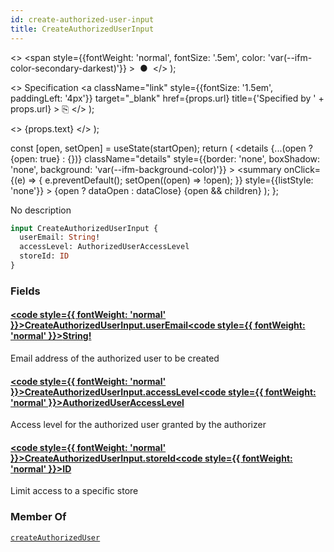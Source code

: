 ```yaml
---
id: create-authorized-user-input
title: CreateAuthorizedUserInput
---
```


  <>
    <span
      style={{fontWeight: 'normal', fontSize: '.5em', color: 'var(--ifm-color-secondary-darkest)'}}
    >
      &nbsp;●&nbsp;
    </span>
  </>
);

  <>
    Specification
    <a
      className="link"
      style={{fontSize: '1.5em', paddingLeft: '4px'}}
      target="_blank"
      href={props.url}
      title={'Specified by ' + props.url}
    >
      ⎘
    </a>
  </>
);

  <>
    <span className={props.class}>{props.text}</span>
  </>
);


  const [open, setOpen] = useState(startOpen);
  return (
    <details
      {...(open ? {open: true} : {})}
      className="details"
      style={{border: 'none', boxShadow: 'none', background: 'var(--ifm-background-color)'}}
    >
      <summary
        onClick={(e) => {
          e.preventDefault();
          setOpen((open) => !open);
        }}
        style={{listStyle: 'none'}}
      >
        {open ? dataOpen : dataClose}
      </summary>
      {open && children}
    </details>
  );
};

No description

```graphql
input CreateAuthorizedUserInput {
  userEmail: String!
  accessLevel: AuthorizedUserAccessLevel
  storeId: ID
}
```

### Fields

#### [<code style={{ fontWeight: 'normal' }}>CreateAuthorizedUserInput.<b>userEmail</b></code>](#)<Bullet />[<code style={{ fontWeight: 'normal' }}><b>String!</b></code>](/docs/apis/graphql/types/scalars/string.mdx) <Badge class="badge badge--secondary badge--non_null" text="non-null"/> <Badge class="badge badge--secondary " text="scalar"/>

Email address of the authorized user to be created

#### [<code style={{ fontWeight: 'normal' }}>CreateAuthorizedUserInput.<b>accessLevel</b></code>](#)<Bullet />[<code style={{ fontWeight: 'normal' }}><b>AuthorizedUserAccessLevel</b></code>](/docs/apis/graphql/types/enums/authorized-user-access-level.mdx) <Badge class="badge badge--secondary " text="enum"/>

Access level for the authorized user granted by the authorizer

#### [<code style={{ fontWeight: 'normal' }}>CreateAuthorizedUserInput.<b>storeId</b></code>](#)<Bullet />[<code style={{ fontWeight: 'normal' }}><b>ID</b></code>](/docs/apis/graphql/types/scalars/id.mdx) <Badge class="badge badge--secondary " text="scalar"/>

Limit access to a specific store

### Member Of

[`createAuthorizedUser`](/docs/apis/graphql/operations/mutations/create-authorized-user.mdx) <Badge class="badge badge--secondary badge--relation" text="mutation"/>
